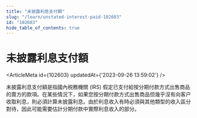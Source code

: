 ```yaml
---
title: "未披露利息支付額"
slug: "/learn/unstated-interest-paid-102603"
id: "102603"
hide_table_of_contents: true
---
```



# 未披露利息支付額

<ArticleMeta id={102603} updatedAt={'2023-09-26 13:59:02'} />
<div className='border-solid border-b border-t-0 my-4 border-[var(--ifm-color-gray-300)]' />

未披露利息支付額是指國內税務機關 (IRS) 假定已支付給按分期付款方式出售商品的賣方的款項。在某些情況下，如果您按分期付款方式出售商品但幾乎沒有向客户收取利息，則必須計算未披露利息。由於利息收入有時必須與其他類型的收入區分對待，因此可能需要估計分期付款中實際利息收入的部分。
